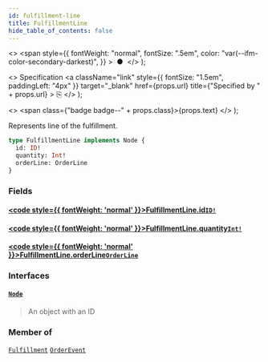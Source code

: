 ```yaml
---
id: fulfillment-line
title: FulfillmentLine
hide_table_of_contents: false
---
```


  <>
    <span
      style={{
        fontWeight: "normal",
        fontSize: ".5em",
        color: "var(--ifm-color-secondary-darkest)",
      }}
    >
      &nbsp;●&nbsp;
    </span>
  </>
);

  <>
    Specification
    <a
      className="link"
      style={{ fontSize: "1.5em", paddingLeft: "4px" }}
      target="\_blank"
      href={props.url}
      title={"Specified by " + props.url}
    >
      ⎘
    </a>
  </>
);

  <>
    <span class={"badge badge--" + props.class}>{props.text}</span>
  </>
);

Represents line of the fulfillment.

```graphql
type FulfillmentLine implements Node {
  id: ID!
  quantity: Int!
  orderLine: OrderLine
}
```

### Fields

#### [<code style={{ fontWeight: 'normal' }}>FulfillmentLine.<b>id</b></code>](#)<Bullet />[`ID!`](../../../developer/api-reference/scalars/id) <Badge class="secondary" text="non-null"/> <Badge class="secondary" text="scalar"/>

>

#### [<code style={{ fontWeight: 'normal' }}>FulfillmentLine.<b>quantity</b></code>](#)<Bullet />[`Int!`](../../../developer/api-reference/scalars/int) <Badge class="secondary" text="non-null"/> <Badge class="secondary" text="scalar"/>

>

#### [<code style={{ fontWeight: 'normal' }}>FulfillmentLine.<b>orderLine</b></code>](#)<Bullet />[`OrderLine`](../../../developer/api-reference/objects/order-line) <Badge class="secondary" text="object"/>

>

### Interfaces

#### [`Node`](../../../developer/api-reference/interfaces/node) <Badge class="secondary" text="interface"/>

> An object with an ID

### Member of

[`Fulfillment`](../../../developer/api-reference/objects/fulfillment) <Badge class="secondary" text="object"/><Bullet />[`OrderEvent`](../../../developer/api-reference/objects/order-event) <Badge class="secondary" text="object"/>
